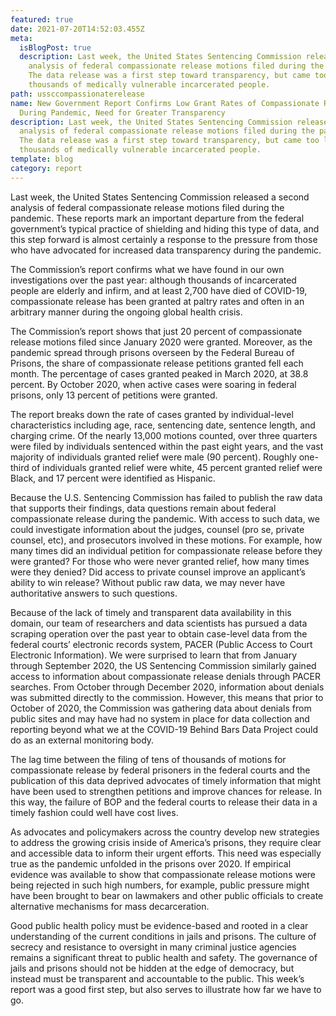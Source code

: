 ```yaml
---
featured: true
date: 2021-07-20T14:52:03.455Z
meta:
  isBlogPost: true
  description: Last week, the United States Sentencing Commission released an
    analysis of federal compassionate release motions filed during the pandemic.
    The data release was a first step toward transparency, but came too late for
    thousands of medically vulnerable incarcerated people.
path: ussccompassionaterelease
name: New Government Report Confirms Low Grant Rates of Compassionate Release
  During Pandemic, Need for Greater Transparency
description: Last week, the United States Sentencing Commission released an
  analysis of federal compassionate release motions filed during the pandemic.
  The data release was a first step toward transparency, but came too late for
  thousands of medically vulnerable incarcerated people.
template: blog
category: report
---
```

Last week, the United States Sentencing Commission released a second analysis of federal compassionate release motions filed during the pandemic. These reports mark an important departure from the federal government’s typical practice of shielding and hiding this type of data, and this step forward is almost certainly a response to the pressure from those who have advocated for increased data transparency during the pandemic. 

The Commission’s report confirms what we have found in our own investigations over the past year: although thousands of incarcerated people are elderly and infirm, and at least 2,700 have died of COVID-19, compassionate release has been granted at paltry rates and often in an arbitrary manner during the ongoing global health crisis.

The Commission’s report shows that just 20 percent of compassionate release motions filed since January 2020 were granted. Moreover, as the pandemic spread through prisons overseen by the Federal Bureau of Prisons, the share of compassionate release petitions granted fell each month. The percentage of cases granted peaked in March 2020, at 38.8 percent. By October 2020, when active cases were soaring in federal prisons, only 13 percent of petitions were granted. 

The report breaks down the rate of cases granted by individual-level characteristics including age, race, sentencing date, sentence length, and charging crime. Of the nearly 13,000 motions counted, over three quarters were filed by individuals sentenced within the past eight years, and the vast majority of individuals granted relief were male (90 percent). Roughly one-third of individuals granted relief were white, 45 percent granted relief were Black, and 17 percent were identified as Hispanic. 

Because the U.S. Sentencing Commission has failed to publish the raw data that supports their findings, data questions remain about federal compassionate release during the pandemic. With access to such data, we could investigate information about the judges, counsel (pro se, private counsel, etc), and prosecutors involved in these motions. For example, how many times did an individual petition for compassionate release before they were granted? For those who were never granted relief, how many times were they denied? Did access to private counsel improve an applicant’s ability to win release? Without public raw data, we may never have authoritative answers to such questions. 

Because of the lack of timely and transparent data availability in this domain, our team of researchers and data scientists has pursued a data scraping operation over the past year to obtain case-level data from the federal courts’ electronic records system, PACER (Public Access to Court Electronic Information). We were surprised to learn that from January through September 2020, the US Sentencing Commission similarly gained access to information about compassionate release denials through PACER searches. From October through December 2020, information about denials was submitted directly to the commission. However, this means that prior to October of 2020, the Commission was gathering data about denials from public sites and may have had no system in place for data collection and reporting beyond what we at the COVID-19 Behind Bars Data Project could do as an external monitoring body. 

The lag time between the filing of tens of thousands of motions for compassionate release by federal prisoners in the federal courts and the publication of this data deprived advocates of timely information that might have been used to strengthen petitions and improve chances for release. In this way, the failure of BOP and the federal courts to release their data in a timely fashion could well have cost lives. 

As advocates and policymakers across the country develop new strategies to address the growing crisis inside of America’s prisons, they require clear and accessible data to inform their urgent efforts. This need was especially true as the pandemic unfolded in the prisons over 2020. If empirical evidence was available to show that compassionate release motions were being rejected in such high numbers, for example, public pressure might have been brought to bear on lawmakers and other public officials to create alternative mechanisms for mass decarceration.

Good public health policy must be evidence-based and rooted in a clear understanding of the current conditions in jails and prisons. The culture of secrecy and resistance to oversight in many criminal justice agencies remains a significant threat to public health and safety. The governance of jails and prisons should not be hidden at the edge of democracy, but instead must be transparent and accountable to the public. This week’s report was a good first step, but also serves to illustrate how far we have to go.
